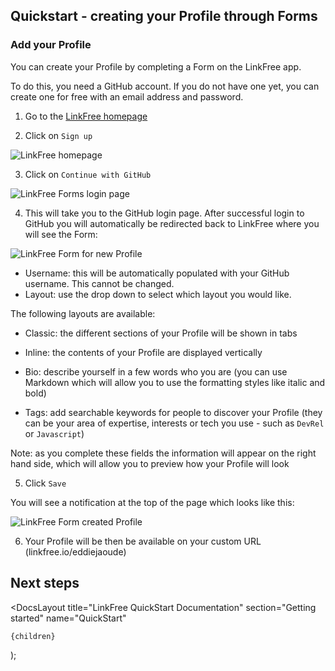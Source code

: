 
## Quickstart - creating your Profile through Forms

### Add your Profile

You can create your Profile by completing a Form on the LinkFree app.

To do this, you need a GitHub account. If you do not have one yet, you can create one for free with an email address and password.

1. Go to the [LinkFree homepage](https://linkfree.io/)

2. Click on `Sign up`

![LinkFree homepage](https://github.com/EddieHubCommunity/LinkFree/assets/82668196/ce980ed7-ad4d-42c0-886c-447a2e2ab936)

3. Click on `Continue with GitHub`

![LinkFree Forms login page](https://github.com/EddieHubCommunity/LinkFree/assets/82668196/fdea7aa5-186f-4890-a6f0-54cd33b7bd7b)

4. This will take you to the GitHub login page. After successful login to GitHub you will automatically be redirected back to LinkFree where you will see the Form:

![LinkFree Form for new Profile](https://github.com/EddieHubCommunity/LinkFree/assets/82668196/eaffc958-faff-4d4d-9ab9-1ed7fc9c7d39)

- Username: this will be automatically populated with your GitHub username.  This cannot be changed.
- Layout: use the drop down to select which layout you would like. 

The following layouts are available:

- Classic: the different sections of your Profile will be shown in tabs
- Inline: the contents of your Profile are displayed vertically

- Bio: describe yourself in a few words who you are (you can use Markdown which will allow you to use the formatting styles like italic and bold)
- Tags: add searchable keywords for people to discover your Profile (they can be your area of expertise, interests or tech you use - such as `DevRel` or `Javascript`)

Note: as you complete these fields the information will appear on the right hand side, which will allow you to preview how your Profile will look

5. Click `Save`

You will see a notification at the top of the page which looks like this:

![LinkFree Form created Profile](https://github.com/EddieHubCommunity/LinkFree/assets/82668196/8a14efae-3867-4304-b12f-ede862c24478)

6. Your Profile will be then be available on your custom URL (linkfree.io/eddiejaoude)

## Next steps


  <DocsLayout
    title="LinkFree QuickStart Documentation"
    section="Getting started"
    name="QuickStart"
  >
    {children}
  </DocsLayout>
);
